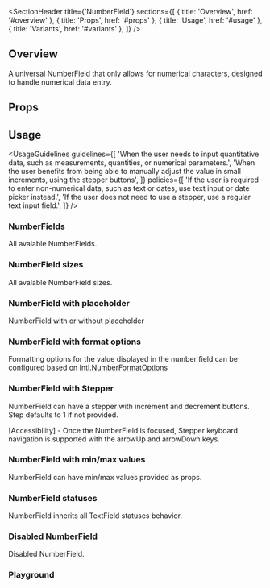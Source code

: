 
<Meta of={NumberFieldStories} />

<SectionHeader
  title={'NumberField'}
  sections={[
    { title: 'Overview', href: '#overview' },
    { title: 'Props', href: '#props' },
    { title: 'Usage', href: '#usage' },
    { title: 'Variants', href: '#variants' },
  ]}
/>

## Overview

A universal NumberField that only allows for numerical characters, designed to handle numerical
data entry.

## Props

<ArgTypes of={NumberField} />

## Usage

<UsageGuidelines
  guidelines={[
    'When the user needs to input quantitative data, such as measurements, quantities, or numerical parameters.',
    'When the user benefits from being able to manually adjust the value in small increments, using the stepper buttons',
  ]}
  policies={[
    'If the user is required to enter non-numerical data, such as text or dates, use text input or date picker instead.',
    'If the user does not need to use a stepper, use a regular text input field.',
  ]}
/>

<SubsectionHeader title="Variants" />

### NumberFields

All avalable NumberFields.

<Canvas of={NumberFieldStories.NumberFields} />

### NumberField sizes

All avalable NumberField sizes.

<Canvas of={NumberFieldStories.NumberFieldSizes} />

### NumberField with placeholder

NumberField with or without placeholder

<Canvas of={NumberFieldStories.NumberFieldWithPlaceholder} />

### NumberField with format options

Formatting options for the value displayed in the number field can be configured based on
[Intl.NumberFormatOptions](https://developer.mozilla.org/en-US/docs/Web/JavaScript/Reference/Global_Objects/Intl/NumberFormat/NumberFormat)

<Canvas of={NumberFieldStories.NumberFieldWithFormatOptions} />

### NumberField with Stepper

NumberField can have a stepper with increment and decrement buttons. Step defaults to 1 if not provided.

<Tip>
  [Accessibility] - Once the NumberField is focused, Stepper keyboard navigation is supported with
  the arrowUp and arrowDown keys.
</Tip>

<Canvas of={NumberFieldStories.NumberFieldWithStepper} />

### NumberField with min/max values

NumberField can have min/max values provided as props.

<Canvas of={NumberFieldStories.NumberFieldWithMinAndMaxValues} />

### NumberField statuses

NumberField inherits all TextField statuses behavior.

<Canvas of={NumberFieldStories.NumberFieldStatuses} />

### Disabled NumberField

Disabled NumberField.

<Canvas of={NumberFieldStories.DisabledNumberField} />

### Playground

<Canvas of={NumberFieldStories.Playground} />
